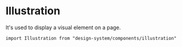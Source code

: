 

<Meta of={Stories} />

# Illustration

It's used to display a visual element on a page.

`import Illustration from "design-system/components/illustration"`

<Canvas of={Stories.Controls} />

<ArgTypes />
